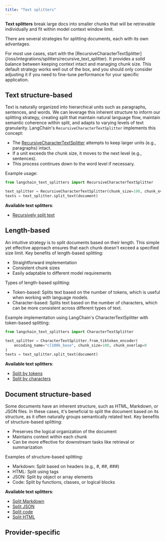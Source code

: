 ```yaml
---
title: "Text splitters"
---
```


**Text splitters** break large docs into smaller chunks that will be retrievable individually and fit within model context window limit.

There are several strategies for splitting documents, each with its own advantages.

<Tip>
For most use cases, start with the [RecursiveCharacterTextSplitter](/oss/integrations/splitters/recursive_text_splitter). It provides a solid balance between keeping context intact and managing chunk size. This default strategy works well out of the box, and you should only consider adjusting it if you need to fine-tune performance for your specific application.
</Tip>

## Text structure-based
Text is naturally organized into hierarchical units such as paragraphs, sentences, and words. We can leverage this inherent structure to inform our splitting strategy, creating split that maintain natural language flow, maintain semantic coherence within split, and adapts to varying levels of text granularity. LangChain's `RecursiveCharacterTextSplitter` implements this concept:

- The [RecursiveCharacterTextSplitter](/oss/integrations/splitters/recursive_text_splitter) attempts to keep larger units (e.g., paragraphs) intact.
- If a unit exceeds the chunk size, it moves to the next level (e.g., sentences).
- This process continues down to the word level if necessary.

Example usage:

```python
from langchain_text_splitters import RecursiveCharacterTextSplitter

text_splitter = RecursiveCharacterTextSplitter(chunk_size=100, chunk_overlap=0)
texts = text_splitter.split_text(document)
```

**Available text splitters**:
- [Recursively split text](/oss/integrations/splitters/recursive_text_splitter)

## Length-based

An intuitive strategy is to split documents based on their length. This simple yet effective approach ensures that each chunk doesn't exceed a specified size limit. Key benefits of length-based splitting:

- Straightforward implementation
- Consistent chunk sizes
- Easily adaptable to different model requirements

Types of length-based splitting:

- Token-based: Splits text based on the number of tokens, which is useful when working with language models.
- Character-based: Splits text based on the number of characters, which can be more consistent across different types of text.

Example implementation using LangChain's CharacterTextSplitter with token-based splitting:

```python
from langchain_text_splitters import CharacterTextSplitter

text_splitter = CharacterTextSplitter.from_tiktoken_encoder(
    encoding_name="cl100k_base", chunk_size=100, chunk_overlap=0
)
texts = text_splitter.split_text(document)
```

**Available text splitters**:
- [Split by tokens](/oss/integrations/splitters/split_by_token)
- [Split by characters](/oss/integrations/splitters/character_text_splitter)

## Document structure-based

Some documents have an inherent structure, such as HTML, Markdown, or JSON files. In these cases, it's beneficial to split the document based on its structure, as it often naturally groups semantically related text. Key benefits of structure-based splitting:

- Preserves the logical organization of the document
- Maintains context within each chunk
- Can be more effective for downstream tasks like retrieval or summarization

Examples of structure-based splitting:

- Markdown: Split based on headers (e.g., #, ##, ###)
- HTML: Split using tags
- JSON: Split by object or array elements
- Code: Split by functions, classes, or logical blocks

**Available text splitters**:
- [Split Markdown](/oss/integrations/splitters/markdown_header_metadata_splitter)
- [Split JSON](/oss/integrations/splitters/recursive_json_splitter)
- [Split code](/oss/integrations/splitters/code_splitter)
- [Split HTML](/oss/integrations/splitters/split_html)

## Provider-specific

<Columns cols={3}>
<Card title="Writer" icon="link" href="/oss/integrations/splitters/writer" arrow="true" cta="View guide" />
</Columns>
